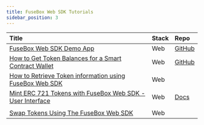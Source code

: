 ```yaml
---
title: FuseBox Web SDK Tutorials
sidebar_position: 3
---
```


| Title                                                                             | Stack | Repo                                                                                                  |
| :-------------------------------------------------------------------------------- | :---- | :---------------------------------------------------------------------------------------------------- |
| [FuseBox Web SDK Demo App](web-sdk-demo-guide)                                    | Web   | [GitHub](https://github.com/fuseio/examples/blob/web-sdk-demo/demo-app/pages/index.tsx)               |
| [How to Get Token Balances for a Smart Contract Wallet](get-scw-token-balance)    | Web   | [GitHub](https://github.com/fuseio/examples/blob/scw-token-balance/scw-token-balance/pages/index.tsx) |
| [How to Retrieve Token information using FuseBox Web SDK](get-token-info)         | Web   |                                                                                                       |
| [Mint ERC 721 Tokens with FuseBox Web SDK - User Interface](mint-erc721-aa-part2) | Web   | [Docs](https://docs.fuse.io/fuse-box/tutorials/web-sdk/mint-erc721-aa-part2#complete-code)            |
|                                                                                   |       |                                                                                                       |
| [Swap Tokens Using The FuseBox Web SDK](swap-tokens)                              | Web   |                                                                                                       |
